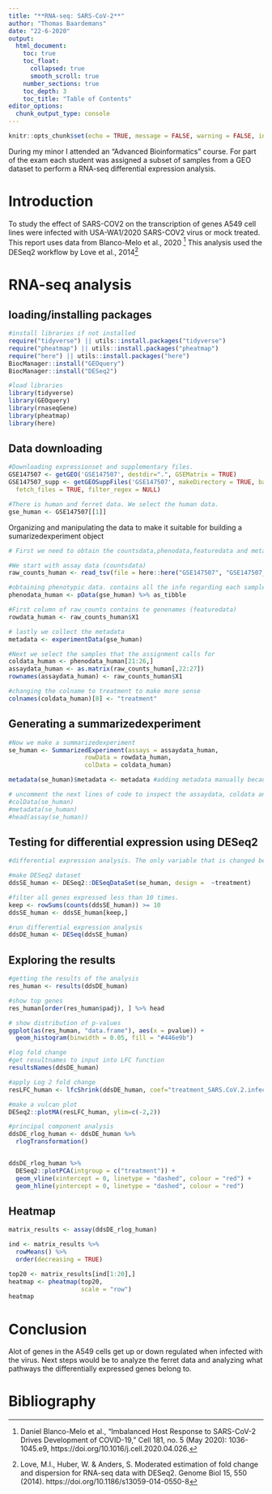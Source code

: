 ```yaml
---
title: "**RNA-seq: SARS-CoV-2**"
author: "Thomas Baardemans"
date: "22-6-2020"
output:
  html_document:
    toc: true
    toc_float:
      collapsed: true
      smooth_scroll: true
    number_sections: true
    toc_depth: 3
    toc_title: "Table of Contents"
editor_options: 
  chunk_output_type: console
---
```


```r
knitr::opts_chunk$set(echo = TRUE, message = FALSE, warning = FALSE, include = TRUE)
```

During my minor I attended an "Advanced Bioinformatics" course. For part of the exam each student was assigned a subset of samples from a GEO dataset to perform a RNA-seq differential expression analysis.   

# **Introduction**
To study the effect of SARS-COV2 on the transcription of genes A549 cell lines were infected with USA-WA1/2020 SARS-COV2 virus or mock treated. This report uses data from Blanco-Melo et al., 2020 ^[Daniel Blanco-Melo et al., “Imbalanced Host Response to SARS-CoV-2 Drives Development of COVID-19,” Cell 181, no. 5 (May 2020): 1036-1045.e9, https://doi.org/10.1016/j.cell.2020.04.026.] This analysis used the DESeq2 workflow by Love et al., 2014^[Love, M.I., Huber, W. & Anders, S. Moderated estimation of fold change and dispersion for RNA-seq data with DESeq2. Genome Biol 15, 550 (2014). https://doi.org/10.1186/s13059-014-0550-8]

# **RNA-seq analysis**

## loading/installing packages
```r
#install libraries if not installed
require("tidyverse") || utils::install.packages("tidyverse")
require("pheatmap") || utils::install.packages("pheatmap")
require("here") || utils::install.packages("here")
BiocManager::install("GEOquery")
BiocManager::install("DESeq2")
```

```r
#load libraries
library(tidyverse)
library(GEOquery)
library(rnaseqGene)
library(pheatmap)
library(here)
```


## Data downloading

```r
#Downloading expressionset and supplementary files.
GSE147507 <- getGEO('GSE147507', destdir=".", GSEMatrix = TRUE)
GSE147507_supp <- getGEOSuppFiles('GSE147507', makeDirectory = TRUE, baseDir = getwd(),
  fetch_files = TRUE, filter_regex = NULL)

#There is human and ferret data. We select the human data. 
gse_human <- GSE147507[[1]]
```

Organizing and manipulating the data to make it suitable for building a sumarizedexperiment object
```r
# First we need to obtain the countsdata,phenodata,featuredata and metadata so they can be manipulated individually later.

#We start with assay data (countsdata)
raw_counts_human <- read_tsv(file = here::here("GSE147507", "GSE147507_RawReadCounts_Human.tsv.gz"))

#obtaining phenotypic data. contains all the info regarding each sample. 
phenodata_human <- pData(gse_human) %>% as_tibble

#First column of raw_counts contains te genenames (featuredata)
rowdata_human <- raw_counts_human$X1

# lastly we collect the metadata 
metadata <- experimentData(gse_human)

#Next we select the samples that the assignment calls for
coldata_human <- phenodata_human[21:26,]
assaydata_human <- as.matrix(raw_counts_human[,22:27])
rownames(assaydata_human) <- raw_counts_human$X1

#changing the colname to treatment to make more sense
colnames(coldata_human)[8] <- "treatment"
```

## Generating a summarizedexperiment 
```r
#Now we make a summarizedexperiment 
se_human <- SummarizedExperiment(assays = assaydata_human,
                     rowData = rowdata_human,
                     colData = coldata_human)

metadata(se_human)$metadata <- metadata #adding metadata manually because the summarizedexperiment won't accept it.

# uncomment the next lines of code to inspect the assaydata, coldata and the metadata. 
#colData(se_human)
#metadata(se_human)
#head(assay(se_human))
```


## Testing for differential expression using DESeq2
```r
#differential expression analysis. The only variable that is changed between samples is treatment with SARS-CoV-2 or mock treatment. 

#make DESeq2 dataset
ddsSE_human <- DESeq2::DESeqDataSet(se_human, design =  ~treatment)

#filter all genes expressed less than 10 times.
keep <- rowSums(counts(ddsSE_human)) >= 10
ddsSE_human <- ddsSE_human[keep,]

#run differential expression analysis
ddsDE_human <- DESeq(ddsSE_human)
```

## Exploring the results
```r
#getting the results of the analysis
res_human <- results(ddsDE_human)

#show top genes
res_human[order(res_human$padj), ] %>% head

```

```r
# show distribution of p-values
ggplot(as(res_human, "data.frame"), aes(x = pvalue)) +
  geom_histogram(binwidth = 0.05, fill = "#446e9b")
```

```r
#log fold change
#get resultnames to input into LFC function
resultsNames(ddsDE_human)

#apply Log 2 fold change
resLFC_human <- lfcShrink(ddsDE_human, coef="treatment_SARS.CoV.2.infected.A549.cells_vs_Mock.treated.A549.cells", type="apeglm")

#make a vulcan plot
DESeq2::plotMA(resLFC_human, ylim=c(-2,2))
```


```r
#principal component analysis
ddsDE_rlog_human <- ddsDE_human %>%
  rlogTransformation() 


ddsDE_rlog_human %>%
  DESeq2::plotPCA(intgroup = c("treatment")) +
  geom_vline(xintercept = 0, linetype = "dashed", colour = "red") +
  geom_hline(yintercept = 0, linetype = "dashed", colour = "red")
```

## Heatmap
```r
matrix_results <- assay(ddsDE_rlog_human)

ind <- matrix_results %>%
  rowMeans() %>%
  order(decreasing = TRUE) 

top20 <- matrix_results[ind[1:20],]
heatmap <- pheatmap(top20,
                    scale = "row")
heatmap
```

# **Conclusion**
Alot of genes in the A549 cells get up or down regulated when infected with the virus. Next steps would be to analyze the ferret data and analyzing what pathways the differentially expressed genes belong to.

# **Bibliography**
